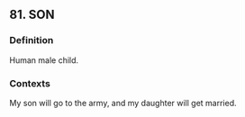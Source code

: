 ## 81. SON
### Definition
Human male child.

### Contexts
My son will go to the army, and my daughter will get married.

